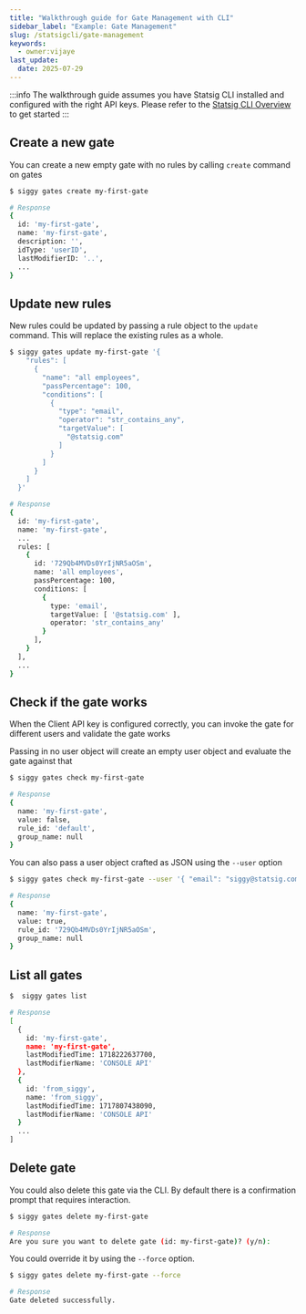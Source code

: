 ```yaml
---
title: "Walkthrough guide for Gate Management with CLI"
sidebar_label: "Example: Gate Management"
slug: /statsigcli/gate-management
keywords:
  - owner:vijaye
last_update:
  date: 2025-07-29
---
```


:::info
The walkthrough guide assumes you have Statsig CLI installed and configured with the right API keys.  Please refer to the [Statsig CLI Overview](/statsigcli) to get started
:::

## Create a new gate

You can create a new empty gate with no rules by calling `create` command on gates

``` bash
$ siggy gates create my-first-gate

# Response
{
  id: 'my-first-gate',
  name: 'my-first-gate',
  description: '',
  idType: 'userID',
  lastModifierID: '..',
  ...
}
```

## Update new rules

New rules could be updated by passing a rule object to the `update` command. This will replace the existing rules as a whole.

``` bash
$ siggy gates update my-first-gate '{
    "rules": [
      {
        "name": "all employees",
        "passPercentage": 100,
        "conditions": [
          {
            "type": "email",
            "operator": "str_contains_any",
            "targetValue": [
              "@statsig.com"
            ]
          }
        ]
      }
    ]
  }'

# Response
{
  id: 'my-first-gate',
  name: 'my-first-gate',
  ...
  rules: [
    {
      id: '729Qb4MVDs0YrIjNR5aOSm',
      name: 'all employees',
      passPercentage: 100,
      conditions: [
        {
          type: 'email',
          targetValue: [ '@statsig.com' ],
          operator: 'str_contains_any'
        }
      ],
    }
  ],
  ...
}
```

## Check if the gate works

When the Client API key is configured correctly, you can invoke the gate for different users and validate the gate works

Passing in no user object will create an empty user object and evaluate the gate against that

``` bash
$ siggy gates check my-first-gate

# Response
{
  name: 'my-first-gate',
  value: false,
  rule_id: 'default',
  group_name: null
}
```

You can also pass a user object crafted as JSON using the `--user` option

``` bash
$ siggy gates check my-first-gate --user '{ "email": "siggy@statsig.com" }'

# Response
{
  name: 'my-first-gate',
  value: true,
  rule_id: '729Qb4MVDs0YrIjNR5aOSm',
  group_name: null
}
```

## List all gates

``` bash
$  siggy gates list

# Response
[
  {
    id: 'my-first-gate',
    name: 'my-first-gate',
    lastModifiedTime: 1718222637700,
    lastModifierName: 'CONSOLE API'
  },
  {
    id: 'from_siggy',
    name: 'from_siggy',
    lastModifiedTime: 1717807438090,
    lastModifierName: 'CONSOLE API'
  }
  ...
]
```

## Delete gate

You could also delete this gate via the CLI.  By default there is a confirmation prompt that requires interaction.

``` bash
$ siggy gates delete my-first-gate

# Response
Are you sure you want to delete gate (id: my-first-gate)? (y/n): 
```

You could override it by using the `--force` option.

``` bash
$ siggy gates delete my-first-gate --force

# Response
Gate deleted successfully.
```


